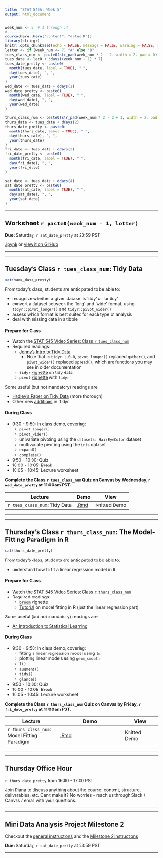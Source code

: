 ```yaml
---
title: "STAT 545A: Week 5"
output: html_document
---
```


```r
week_num <- 5  # 1 through 14
#-------------
source(here::here("content", "dates.R"))
library(stringr)
knitr::opts_chunk$set(echo = FALSE, message = FALSE, warning = FALSE, results = "asis")
letter <- if (week_num <= 7) "A" else "B"
tues_class_num <- paste0(str_pad(week_num * 2 - 2, width = 2, pad = 0), letter)
tues_date <- lec0 + ddays((week_num - 1) * 7)
tues_date_pretty <- paste0(
  month(tues_date, label = TRUE), " ", 
  day(tues_date), ", ", 
  year(tues_date)
)
wed_date <- tues_date + ddays(1)
wed_date_pretty <- paste0(
  month(wed_date, label = TRUE), " ", 
  day(wed_date), ", ", 
  year(wed_date)
)

thurs_class_num <- paste0(str_pad(week_num * 2 - 2 + 1, width = 2, pad = 0), letter)
thurs_date <- tues_date + ddays(2)
thurs_date_pretty <- paste0(
  month(thurs_date, label = TRUE), " ", 
  day(thurs_date), ", ", 
  year(thurs_date)
)
fri_date <- tues_date + ddays(3)
fri_date_pretty <- paste0(
  month(fri_date, label = TRUE), " ", 
  day(fri_date), ", ", 
  year(fri_date)
)

sat_date <- tues_date + ddays(4)
sat_date_pretty <- paste0(
  month(sat_date, label = TRUE), " ", 
  day(sat_date), ", ", 
  year(sat_date)
)
```

-----

<!-- ******WORKSHEET****** -->

## Worksheet `r paste0(week_num - 1, letter)`

**Due:** Saturday, `r sat_date_pretty` at 23:59 PST

[.ipynb]() or [view it on GitHub]()

-----

----- 

<!-- ******TUESDAY'S CLASS****** -->

## Tuesday's Class `r tues_class_num`: Tidy Data

```r
cat(tues_date_pretty)
```

From today's class, students are anticipated to be able to:

- recognize whether a given dataset is 'tidy' or 'untidy'
- convert a dataset between the 'long' and 'wide' format, using `tidyr::pivot_longer()` and `tidyr::pivot_wider()`
- assess which format is best suited for each type of analysis
- deal with missing data in a tibble

#### Prepare for Class

- Watch the [STAT 545 Video Series: Class `r tues_class_num`]()
- Required readings:
  - [Jenny's Intro to Tidy Data](https://github.com/jennybc/lotr-tidy/blob/master/01-intro.md)
    - Note that in `tidyr 1.0.0`, `pivot_longer()` replaced `gather()`, and `pivot_wider()` replaced `spread()`, which are functions you may see in older documentation
  - `tidyr` [vignette](https://cran.r-project.org/web/packages/tidyr/vignettes/tidy-data.html) on tidy data
  - `pivot` [vignette](https://tidyr.tidyverse.org/articles/pivot.html) with `tidyr`

  
Some useful (but not mandatory) readings are:

- [Hadley's Paper on Tidy Data](https://vita.had.co.nz/papers/tidy-data.pdf) (more thorough)
- Other new [additions](https://www.tidyverse.org/articles/2019/09/tidyr-1-0-0/) in `tidyr

#### During Class

- 9:30 - 9:50: In class demo, covering:
  - `pivot_longer()`
  - `pivot_wider()`
  - univariate pivoting using the `datasets::HairEyeColor` dataset
  - multivariate pivoting using the `iris` dataset
  - `expand()`
  - `complete()`
- 9:50 - 10:00: Quiz
- 10:00 - 10:05: Break
- 10:05 - 10:45: Lecture worksheet

**Complete the Class `r tues_class_num` Quiz on Canvas by Wednesday, `r wed_date_pretty` at 11:00am PST.**

| Lecture | Demo | View |
|---------|-----------|------|
| `r tues_class_num`: Tidy Data | [.Rmd]() | Knitted Demo |

-----

-----

<!-- ******THURSDAY'S CLASS****** -->

## Thursday's Class `r thurs_class_num`: The Model-Fitting Paradigm in R

```r
cat(thurs_date_pretty)
```

From today's class, students are anticipated to be able to:

- understand how to fit a linear regression model in R

#### Prepare for Class

- Watch the [STAT 545 Video Series: Class `r thurs_class_num`]()
- Required readings:
  - [`broom`](https://cran.r-project.org/web/packages/broom/vignettes/broom.html) vignette
  - [Tutorial](https://cfss.uchicago.edu/notes/linear-models/) on model fitting in R (just the linear regression part)

Some useful (but not mandatory) readings are:

- [An Introduction to Statistical Learning](https://www-bcf.usc.edu/~gareth/ISL/)



#### During Class

- 9:30 - 9:50: In class demo, covering:
  - fitting a linear regression model using `lm`
  - plotting linear models using `geom_smooth`
  - `I()`
  - `augment()`
  - `tidy()`
  - `glance()`
- 9:50 - 10:00: Quiz
- 10:00 - 10:05: Break
- 10:05 - 10:45: Lecture worksheet

**Complete the Class `r thurs_class_num` Quiz on Canvas by Friday, `r fri_date_pretty` at 11:00am PST.**

| Lecture | Demo | View |
|---------|-----------|------|
| `r thurs_class_num`: Model Fitting Paradigm | [.Rmd]() | Knitted Demo |

-----

-----

## Thursday Office Hour

`r thurs_date_pretty` from 16:00 - 17:00 PST

Join Diana to discuss anything about the course: content, structure, deliverables, etc. Can’t make it? No worries - reach us through Slack / Canvas / email with your questions.

-----

-----

<!-- ******PROJECT****** -->

## Mini Data Analysis Project Milestone 2

Checkout the [general instructions](https://stat545.stat.ubc.ca/mini-analysis-about/) and the [Milestone 2 instructions]()

**Due:** Saturday, `r sat_date_pretty` at 23:59 PST


-----
